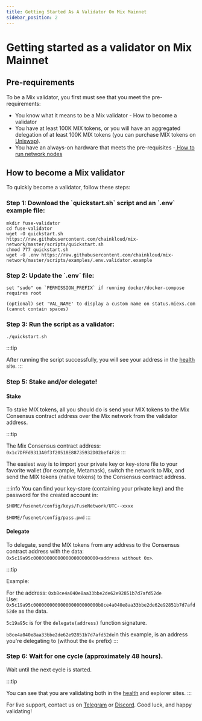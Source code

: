 ```yaml
---
title: Getting Started As A Validator On Mix Mainnet
sidebar_position: 2
---
```



# Getting started as a validator on Mix Mainnet

## Pre-requirements

To be a Mix validator, you first must see that you meet the pre-requirements:

* You know what it means to be a Mix validator - How to become a validator
* You have at least 100K MIX tokens, or you will have an aggregated delegation of at least 100K MIX tokens (you can purchase MIX tokens on [Uniswap](https://v2.info.uniswap.org/token/0x970b9bb2c0444f5e81e9d0efb84c8ccdcdcaf84d)).
* You have an always-on hardware that meets the pre-requisites -[ How to run network nodes](../../developers/run-or-access-fuse-nodes.mdx)

## How to become a Mix validator

To quickly become a validator, follow these steps:

### Step 1: Download the \`quickstart.sh\` script and an \`.env\` example file:

```
mkdir fuse-validator
cd fuse-validator
wget -O quickstart.sh https://raw.githubusercontent.com/chainkloud/mix-network/master/scripts/quickstart.sh
chmod 777 quickstart.sh
wget -O .env https://raw.githubusercontent.com/chainkloud/mix-network/master/scripts/examples/.env.validator.example
```

### Step 2: Update the \`.env\` file:

```
set "sudo" on `PERMISSION_PREFIX` if running docker/docker-compose requires root

(optional) set 'VAL_NAME' to display a custom name on status.miexs.com (cannot contain spaces)
```

### Step 3: Run the script as a validator:

```
./quickstart.sh
```

\:::tip

After running the script successfully, you will see your address in the [health](https://status.miexs.com/) site.
\:::

### Step 5: Stake and/or delegate!

#### Stake

To stake MIX tokens, all you should do is send your MIX tokens to the Mix Consensus contract address over the Mix network from the validator address.

\:::tip

The Mix Consensus contract address: `0x1c7DFFd9313A0f3f20518E88735932D02bef4F28`
\:::

The easiest way is to import your private key or key-store file to your favorite wallet (for example, Metamask), switch the network to Mix, and send the MIX tokens (native tokens) to the Consensus contract address.

\:::info
You can find your key-store (containing your private key) and the password for the created account in:

`$HOME/fusenet/config/keys/FuseNetwork/UTC--xxxx`

`$HOME/fusenet/config/pass.pwd`
\:::

#### Delegate

To delegate, send the MIX tokens from any address to the Consensus contract address with the data: `0x5c19a95c000000000000000000000000<address without 0x>`.

\:::tip

Example:

For the address: `0xb8ce4a040e8aa33bbe2de62e92851b7d7afd52de`\
Use: `0x5c19a95c000000000000000000000000b8ce4a040e8aa33bbe2de62e92851b7d7afd52de` as the data.

`5c19a95c` is for the `delegate(address)` function signature.

`b8ce4a040e8aa33bbe2de62e92851b7d7afd52de`in this example, is an address you're delegating to (without the `0x` prefix)
\:::

### Step 6: Wait for one cycle (approximately 48 hours).

Wait until the next cycle is started.

\:::tip

You can see that you are validating both in the [health](https://status.miexs.com/) and explorer sites.
\:::

For live support, contact us on [Telegram](https://t.me/fuseio) or [Discord](https://discord.gg/tz7ArR). Good luck, and happy validating!
